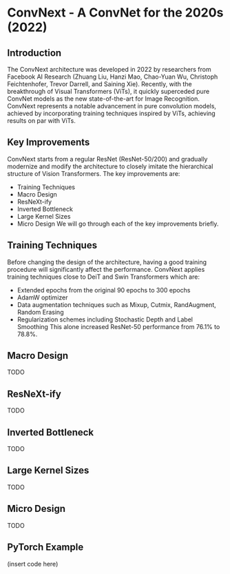 
# ConvNext - A ConvNet for the 2020s (2022)


## Introduction

The ConvNext architecture was developed in 2022 by researchers from Facebook AI Research (Zhuang Liu, Hanzi Mao, Chao-Yuan Wu, Christoph Feichtenhofer, Trevor Darrell, and Saining Xie). 
Recently, with the breakthrough of Visual Transformers (ViTs), it quickly superceded pure ConvNet models as the new state-of-the-art for Image Recognition.
ConvNext represents a notable advancement in pure convolution models, achieved by incorporating training techniques inspired by ViTs, achieving results on par with ViTs.


## Key Improvements
ConvNext starts from a regular ResNet (ResNet-50/200) and gradually modernize and modify the architecture to closely imitate the hierarchical structure of Vision Transformers.
The key improvements are:
- Training Techniques
- Macro Design
- ResNeXt-ify
- Inverted Bottleneck
- Large Kernel Sizes
- Micro Design
We will go through each of the key improvements briefly.

## Training Techniques
Before changing the design of the architecture, having a good training procedure will significantly affect the performance.
ConvNext applies training techniques close to DeiT and Swin Transformers which are:
- Extended epochs from the original 90 epochs to 300 epochs
- AdamW optimizer
- Data augmentation techniques such as Mixup, Cutmix, RandAugment, Random Erasing
- Regularization schemes including Stochastic Depth and Label Smoothing
This alone increased ResNet-50 performance from 76.1% to 78.8%.

## Macro Design
TODO
## ResNeXt-ify
TODO
## Inverted Bottleneck
TODO
## Large Kernel Sizes
TODO
## Micro Design
TODO

## PyTorch Example

(insert code here)
 
